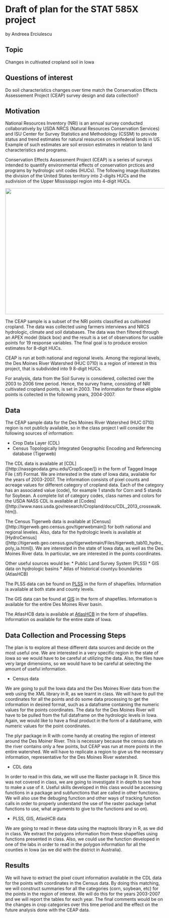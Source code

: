 
Draft of plan for the STAT 585X project
=======================================
by Andreea Erciulescu


Topic
-----
<!--- Auxiliary Information for Modeling Survey Data --> 
Changes in cultivated cropland soil in Iowa  

Questions of interest
---------------------
<!--- What sources of auxiliary variables are available to help explain variability in soil erosion? -->

Do soil characteristics changes over time match the Conservation Effects Assessement Project (CEAP) survey design and data collection?

Motivation
----------
National Resources Inventory (NRI) is an annual survey conducted collaboratively by USDA NRCS (Natural Resources Conservation Services) and ISU Center for Survey Statistics and Methodology (CSSM) to provide status and trend estimates for natural resources on nonfederal lands in US. Example of such estimates are soil erosion estimates in relation to land characteristics and programs.

Conservation Effects Assessment Project (CEAP) is a series of surveys intended to quantify environmental effects of conservation prctices and programs by hydrologic unit codes (HUCs). The following image illustrates the division of the United States territory into 2-digits HUCs and the sudivision of the Upper Mississippi region into 4-digit HUCs.  

<img src= "HUC2-4-8.jpg" height="400px" width="800px" />


The CEAP sample is a subset of the NRI points classified as cultivated cropland. The data was collected using farmers interviews and NRCS hydrologic, climate and soil databases. The data was then filtered through an APEX model (black box) and the result is a set of observations for usable points for 19 response variables. The final goal is to produce erosion estimates for 8-digit HUCs. 

CEAP is run at both national and regional levels. Among the regional levels, the Des Moines River Watershed (HUC 0710) is a region of interest in this project, that is subdivided into 9 8-digit HUCs.

<!--- <img src= "BooneRaccoon.jpg" height="300px" width="500px"/>   -->

For analysis, data from the Soil Survey is considered, collected over the 2003 to 2006 time period. Hence, the survey frame, consisting of NRI cultivated cropland points, is set in 2003. The information for these eligible points is collected in the following years, 2004-2007.


<!--- In order to do modeling, we need a set of auxiliary variables, hopefully, presenting good correlations with the response variables we have from the APEX model. The first source of auxiliary variables was the NRI Pointgen data on land use and variables related to erosion (such as USLE erosion). The second source of auxiliary variables was the Soil Survey and we obtained information for the following soil characteristics: Rfactor, Kfactor, Wfactor, Hydrologic Group and Slope. In our analysis, slope seemed to have some extreme values and there were significant differences between the sample distribution and the population distribution. Hence, the motivation for searching for other soil characteristics to serve as covariates in the models. -->


Data
----

The CEAP sample data for the Des Moines River Watershed (HUC 0710) region is not publicly available, so in the class project I will consider the following sources of information:

  * Crop Data Layer (CDL)
  * Census Topologically Integrated Geographic Encoding and Referencing database (Tigerweb) 

The CDL data is available at [CDL] ([http://nassgeodata.gmu.edu/CropScape/]) in the form of Tagged Image File (.tif) Format. We are interested in the state of Iowa data, available for the years of 2003-2007. The information consists of pixel counts and acreage values for different category of cropland data. Each of the category has an associated value (code), for example 1 stands for Corn and 5 stands for Soybean. A complete list of category codes, class names and colors for the USDA NASS CDL is available at [Codes] ([http://www.nass.usda.gov/research/Cropland/docs/CDL_2013_crosswalk.htm]).

The Census Tigerweb data is available at [Census] ([http://tigerweb.geo.census.gov/tigerwebmain]) for both national and regional leveles. Also, data for the hydrologic levels is available at [HydroCensus] ([http://tigerweb.geo.census.gov/tigerwebmain/Files/tigerweb_tab10_hydro_poly_ia.html]). We are interested in the state of Iowa data, as well as the Des Moines River data. In particular, we are interested in the points coordinates. 

Other useful sources would be:
  * Public Land Survey System (PLSS)
  * GIS data on hydrologic basins
  * Atlas of historical countyu boundaries (AtlasHCB)

The PLSS data can be found on [PLSS]([http://http://www.geocommunicator.gov/GeoComm/lsis_home/home/index.htm]) in the form of shapefiles. Information is available at both state and county levels.  

The GIS data can be found at [GIS]([ftp://ftp.igsb.uiowa.edu/gis_library/basins/]) in the form of shapefiles. Information is available for the entire Des Moines River basin.

The AtlasHCB data is available at [AtlasHCB]([http://publications.newberry.org/ahcbp/pages/Iowa.html]) in the form of shapefiles. Information os available for the entire state of Iowa.

Data Collection and Processing Steps
------------------------------------

The plan is to explore all these different data sources and decide on the most useful one. We are interested in a very specific region in the state of Iowa so we would have to be careful at utilizing the data. Also, the files have very large dimensions, so we would have to be careful at selecting the amount of useful information.

* Census data

We are going to pull the Iowa data and the Des Moines River data from the web using the XML library in R, as we learnt in class. We will have to pull the coordinates for all the points and do some data processing to get the information in desired format, such as a dataframe containing the numeric values for the points coordinates. The data for the Des Moines River will have to be pulled from the full dataframe on the hydrologic levels in Iowa. Again, we would like to have a final product in the form of a dataframe, with numeric values for the point coordinates.


The plyr package in R with come handy at creating the region of interest around the Des Moiner River. This is necessary because the census data on the river contains only a few points, but CEAP was run at more points in the entire watershed. We will have to replicate a region to give us the necessary information, representative for the Des Moines River watershed.

* CDL data

In order to read in this data, we will use the Raster package in R. Since this was not covered in class, we are going to investigate it in depth to see how to make a use of it. Useful skills developed in this class would be accessing functions in a package and subfunctions that are called in other functions. We will also use the debuging function and other ways of tracking function calls in order to properly understand the use of the raster package (what functions to use, what arguments to give to the functions and so on). 


* PLSS, GIS, AtlasHCB data

We are going to read in these data using the maptools library in R, as we did in class. We extract the polygons information from these shapefiles using functions presented in class. Also, we could use the function developed in one of the labs in order to read in the polygon information for all the counties in Iowa (as we did with the district in Australia).


Results
------------------------------------

We will have to extract the pixel count information available in the CDL data for the points with coordinates in the Census data. By doing this matching, we will construct summaries for all the categories (corn, soybean, etc) for the points in the region of interest. We will do this for the years 2003-2007 and we will report the tables for each year. The final comments would be on the changes in crop categories over this time period and the effect on the future analysis done with the CEAP data. 





